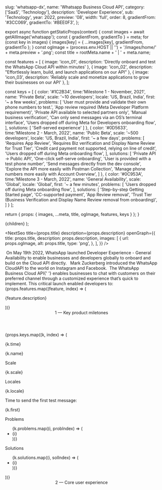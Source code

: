 
  slug: 'whatsapp-dx',
  name: 'Whatsapp Business Cloud API',
  category: ['SaaS', 'Technology'],
  description: 'Developer Experience',
  sub: 'Technology',
  year: 2022,
  preview: '08',
  width: 'full',
  order: 8,
  gradientFrom: '#3CC069',
  gradientTo: '#BEE0F3',
};

export async function getStaticProps(context) {
  const images = await getAllImage('whatsapp');
  const { gradientFrom, gradientTo } = meta;
  for (const key in images) {
    images[key] = { ...images[key], gradientFrom, gradientTo };
  }
  const ogImage =
    (process.env.HOST || '') + '/images/home/' + meta.preview + '.png';
  const title = rootMeta.name + ' | ' + meta.name;

const features = [
{ image: 'icon_01', description: 'Directly onboard and test the WhatsApp Cloud API within minutes' },
{ image: 'icon_02', description: "Effortlessly learn, build, and launch applications on our API" },
{ image: 'icon_03', description: 'Reliably scale and monetize applications to grow their businesses on our API' },
];

const keys = [
{
color: '#1C2B34',
time:'Milestone 1 - November, 2021',
name: 'Private Beta',
scale: '~10 developers',
locale: 'US, Brazil, India',
first: '~ a few weeks',
problems: [
'User must provide and validate their own phone numbers to test.',
'App review required (Meta Developer Platform requirement)',
'Private API available to selected partners only',
'Manual business verification',
'Can only send messages via an OS’s terminal interface',
'Users dropped off during Meta for Developers onboarding flow',
],
solutions: [
'Self-served experience'
]
},
{
color: '#0D5633',
time:'Milestone 2 - March, 2022',
name: 'Public Beta',
scale: '~500 developers',
locale: 'US, Brazil, India',
first: '~ a few days',
problems: [
'Requires App Review',
'Requires Biz verification and Display Name Review for Trust Tier',
'Credit card payment not supported, relying on line of credit',
'Users dropped off during Meta onboarding flow',
],
solutions: [
'Private API -> Public API',
'One-click self-serve onboarding',
'User is provided with a test phone number',
'Send messages directly from the dev console',
'Explore the API more easily with Postman Collection',
'Manage phone numbers more easily with Account Overview',
]
},
{
color: '#0C953A',
time:'Milestone 3 - March, 2022',
name: 'General Availability',
scale: 'Global',
locale: 'Global',
first: '~ a few minutes',
problems: [
'Users dropped off during Meta onboarding flow',
],
solutions: [
'Step-by-step Getting Started page',
'CC-supported payment',
'App Review removal',
'Trust Tier (Business Verification and Display Name Review removal from onboarding)',
]
}
];

return { props: { images, ...meta, title, ogImage, features, keys } };
}

  <Layout title={meta.name} p="2xl:t-8">
    {children}
  </Layout>
);

<NextSeo
  title={props.title}
  description={props.description}
  openGraph={{
    title: props.title,
    description: props.description,
    images: [
      {
        url: props.ogImage,
        alt: props.title,
        type: 'png',
      },
    ],
  }}
/>

<FullWidth>
  <Image {...props.images['01']} />
</FullWidth>

<RegularWidth>
  <Paragraph>
    On May 19th 2022, WhatsApp launched Developer Experience - General
    Availability to enable businesses and developers globally to onboard and
    build on the Cloud API directly.
  </Paragraph>
</RegularWidth>

<RegularWidth>
  <TwoColumns>
    <Image {...props.images['02']} />
    <Image {...props.images['03']} />
  </TwoColumns>
  <Caption>
    Mark Zuckerberg introduced the WhatsApp CloudAPI to the world on Instagram
    and Facebook.
  </Caption>
</RegularWidth>

<RegularWidth>
  <Image {...props.images['04']} />
</RegularWidth>

<RegularWidth>
  <Paragraph>
    <span style={{ color: '#20C659' }}>The WhatsApp Business Cloud API</span>{' '}
    enables businesses to chat with customers on their preferred channel through
    a customized experience that’s quick to implement. This critical launch
    enabled developers to:
  </Paragraph>
</RegularWidth>

<RegularWidth>
  <div display="grid" grid="cols-1 lg:cols-3 gap-5">
    {props.features.map((feature, index) => (
      <div
        display="flex"
        flex="col"
        justify="center"
        items="center"
        bg="bg13"
        p="10"
        space="y-5"
        border="rounded-lg"
        key={index}
      >
        <div display="flex w-30 h-30" text="center">
          <Image {...props.images[feature.image]} />
        </div>
        <p text="leading-lh01 tc09" font="worksans" text="center">
          {feature.description}
        </p>
      </div>
    ))}
  </div>
</RegularWidth>

<RegularWidth>
  <Header>1 — Key product miletones</Header>
</RegularWidth>

<RegularWidth>
  <div display="grid" grid="cols-1 lg:cols-3 gap-4">
    {props.keys.map((k, index) => (
      <div border="rounded-lg" className="whatsapp-feature" key={index}>
        <div
          p="8"
          border="rounded-lg"
          text="[#E5F8E1]"
          style={{ backgroundColor: k.color }}
        >
          <p font="redhat semibold" m="b-3">
            {k.time}
          </p>
          <p font="redhat semibold" text="3xl" m="b-8">
            {k.name}
          </p>
          <div flex="~" gap="5" m="b-5">
            <div>
              <label text="xs" m="b-1">
                Scale
              </label>
              <p font="worksans">{k.scale}</p>
            </div>
            <div>
              <label text="xs" m="b-1">
                Locales
              </label>
              <p font="worksans">{k.locale}</p>
            </div>
          </div>
          <div>
            <label text="xs" m="b-1">
              Time to send the first test message:
            </label>
            <p font="worksans">{k.first}</p>
          </div>
        </div>
        <div p="8">
          <div m="b-2" flex="~" gap="2">
            <div h="6" w="6">
              <Image {...props.images['problem']} />
            </div>
            <label font="worksans medium">Problems</label>
          </div>
          <ul font="normal" text="sm" list="disc" m="l-[22px] b-8">
            {k.problems.map((i, probIndex) => (
              <li key={probIndex}>{i}</li>
            ))}
          </ul>
          <div m="b-2" flex="~" gap="2">
            <div h="6" w="6">
              <Image {...props.images['solution']} />
            </div>
            <label font="worksans medium">Solutions</label>
          </div>
          <ul font="normal" text="sm" list="disc" m="l-[22px] b-8">
            {k.solutions.map((i, solIndex) => (
              <li key={solIndex}>{i}</li>
            ))}
          </ul>
        </div>
      </div>
    ))}
  </div>
</RegularWidth>

<RegularWidth>
  <Header>2 — Core user experience</Header>
</RegularWidth>

<RegularWidth>
  <Image {...props.images['main_02']} />
  <Image {...props.images['main_03']} />
  <Image {...props.images['main_04']} />
  <Image {...props.images['main_05']} />
  <Image {...props.images['main_06']} />
  <Image {...props.images['main_07']} />
  <Image {...props.images['main_08']} />
  <Image {...props.images['main_09']} />
  <Image {...props.images['main_10']} />
</RegularWidth>
